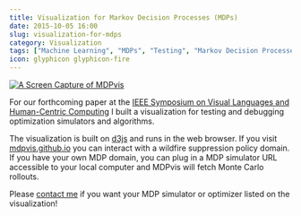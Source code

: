 ```yaml
---
title: Visualization for Markov Decision Processes (MDPs)
date: 2015-10-05 16:00
slug: visualization-for-mdps
category: Visualization
tags: ["Machine Learning", "MDPs", "Testing", "Markov Decision Processes"]
icon: glyphicon glyphicon-fire
---
```


<a href="http://mdpvis.github.io/">
  <img alt="A Screen Capture of MDPvis" src="/static/images/blog/content/MDPvis.png" title="MDPvis screen capture" class="img-responsive" />
</a>

For our forthcoming paper at the [IEEE Symposium on Visual Languages and Human-Centric Computing](https://sites.google.com/site/vlhcc2015/program) I built a visualization for testing and debugging optimization simulators and algorithms.

The visualization is built on [d3js](http://d3js.org/) and runs in the web browser. If you visit [mdpvis.github.io](http://mdpvis.github.io/) you can interact with a wildfire suppression policy domain. If you have your own MDP domain, you can plug in a MDP simulator URL accessible to your local computer and MDPvis will fetch Monte Carlo rollouts.

Please [contact me](/pages/about.html) if you want your MDP simulator or optimizer listed on the visualization!
